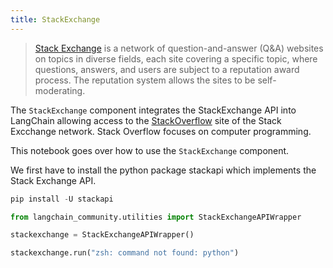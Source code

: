 ```yaml
---
title: StackExchange
---
```


>[Stack Exchange](https://stackexchange.com/) is a network of question-and-answer (Q&A) websites on topics in diverse fields, each site covering a specific topic, where questions, answers, and users are subject to a reputation award process. The reputation system allows the sites to be self-moderating.

The ``StackExchange`` component integrates the StackExchange API into LangChain allowing access to the [StackOverflow](https://stackoverflow.com/) site of the Stack Excchange network. Stack Overflow focuses on computer programming.

This notebook goes over how to use the ``StackExchange`` component.

We first have to install the python package stackapi which implements the Stack Exchange API.

```python
pip install -U stackapi
```

```python
from langchain_community.utilities import StackExchangeAPIWrapper

stackexchange = StackExchangeAPIWrapper()

stackexchange.run("zsh: command not found: python")
```
